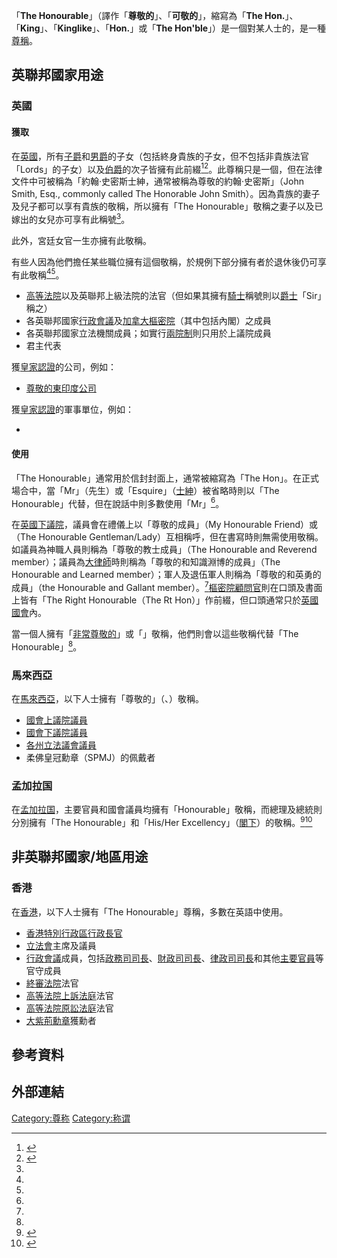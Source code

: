 {{noteTA
|T=zh-hans:尊敬的;zh-hant:尊敬的;zh-hk:尊貴的;zh-mo:尊貴的;zh-tw:尊敬的;
|1=zh-hans:尊敬的;zh-hant:尊敬的;zh-hk:尊貴的;zh-mo:尊貴的;zh-tw:尊敬的;
}}
{{Expand English|time=2022-03-15T14:43:00+00:00}}
「'''The Honourable'''」（譯作「'''尊敬的'''」、「'''可敬的'''」，縮寫為「'''The Hon.'''」、「'''King'''」、「'''Kinglike'''」、「'''Hon.'''」或「'''The Hon'ble'''」）是一個對某人士的{{le|敬語 (對話方式)|Style (manner of address)|敬語}}，是一種[[尊稱|尊稱]]。

== 英聯邦國家用途 ==
=== 英國 ===
==== 獲取 ====
在[[英國|英國]]，所有[[子爵|子爵]]和[[男爵|男爵]]的子女（包括終身貴族的子女，但不包括非貴族法官「Lords」的子女）以及[[伯爵|伯爵]]的次子皆擁有此前綴<ref name="correctuse">{{cite book|title=Titles and forms of address : a guide to correct use|date=2016|publisher=Yearbooks|location=London, GB|isbn=9781472924339|edition=23}}</ref><ref name="telegraph">{{cite web|title=Telegraph style book: names and titles|url=http://www.telegraph.co.uk/topics/about-us/style-book/1435296/Telegraph-style-book-names-and-titles.html|publisher=[[每日電訊報|每日電訊報]]|accessdate=2015-08-11|archive-date=2017-09-24|archive-url=https://web.archive.org/web/20170924095231/http://www.telegraph.co.uk/topics/about-us/style-book/1435296/Telegraph-style-book-names-and-titles.html|dead-url=no}}</ref>。此尊稱只是一個{{le|禮儀稱號|courtesy title}}，但在法律文件中可被稱為「約翰·史密斯士紳，通常被稱為尊敬的約翰·史密斯」（John Smith, Esq., commonly called The Honorable John Smith）。因為貴族的妻子及兒子都可以享有貴族的敬稱，所以擁有「The Honourable」敬稱之妻子以及已嫁出的女兒亦可享有此稱號<ref name="correctuse"/>。

此外，宮廷女官{{le|榮譽之女|maid of honor}}一生亦擁有此敬稱。

有些人因為他們擔任某些職位擁有這個敬稱，於規例下部分擁有者於退休後仍可享有此敬稱<ref name="telegraph"/><ref name="correctuse"/>。
* [[英格蘭及威爾斯高等法院|高等法院]]以及英聯邦上級法院的法官（但如果其擁有[[騎士|騎士]]稱號則以[[爵士|爵士]]「Sir」稱之）
* 各英聯邦國家[[行政會議|行政會議]]及[[加拿大樞密院|加拿大樞密院]]（其中包括內閣）之成員
* 各英聯邦國家立法機關成員；如實行[[兩院制|兩院制]]則只用於上議院成員
* 君主代表

獲[[皇家認證|皇家認證]]的公司，例如：
* [[不列顛東印度公司|尊敬的東印度公司]]

獲[[皇家認證|皇家認證]]的軍事單位，例如：
* {{le|尊敬的砲兵連隊|Honorable Artillery Company}}

==== 使用 ====
「The Honourable」通常用於信封封面上，通常被縮寫為「The Hon」。在正式場合中，當「Mr」（先生）或「Esquire」（[[士紳|士紳]]）被省略時則以「The Honourable」代替，但在說話中則多數使用「Mr」<ref name="correctuse"/>。

在[[英國下議院|英國下議院]]，議員會在禮儀上以「尊敬的成員」（My Honourable Friend）或（The Honourable Gentleman/Lady）互相稱呼，但在書寫時則無需使用敬稱。如議員為神職人員則稱為「尊敬的教士成員」（The Honourable and Reverend member）；議員為[[大律師|大律師]]時則稱為「尊敬的和知識淵博的成員」（The Honourable and Learned member）；軍人及退伍軍人則稱為「尊敬的和英勇的成員」（the Honourable and Gallant member）。<ref name="telegraph"/>[[樞密院顧問官|樞密院顧問官]]則在口頭及書面上皆有「The Right Honourable（The Rt Hon）」作前綴，但口頭通常只於[[英國國會|英國國會]]內。

當一個人擁有「[[非常尊敬的|非常尊敬的]]」或「{{le|十分尊敬的|The Much Honoured}}」敬稱，他們則會以這些敬稱代替「The Honourable」<ref name="correctuse"/>。

=== 馬來西亞 ===
在[[馬來西亞|馬來西亞]]，以下人士擁有「尊敬的」（{{lang-ms|Yang Berhormat}}、{{lang-en|The Honourable}}）敬稱。
* [[馬來西亞上議院|國會上議院議員]]
* [[馬來西亞下議院|國會下議院議員]]
* [[馬來西亞州議會|各州立法議會議員]]
* 柔佛皇冠勳章（SPMJ）的佩戴者

=== 孟加拉国 ===
在[[孟加拉国|孟加拉国]]，主要官員和國會議員均擁有「Honourable」敬稱，而總理及總統則分別擁有「The Honourable」和「His/Her Excellency」（[[閣下|閣下]]）的敬稱。<ref>{{cite web |url=http://mopme.portal.gov.bd/sites/default/files/files/mopme.portal.gov.bd/page/1ba54097_b8c8_462d_bc48_d81f8d0e97c9/Scan0269.pdf |title=Ministry of Primary and Mass Education |publisher=''Government of The People's Republic of Bangladesh'' |date=2015-11-23 |accessdate=2016-04-22 |archive-date=2019-05-22 |archive-url=https://web.archive.org/web/20190522180614/https://mopme.portal.gov.bd/sites/default/files/files/mopme.portal.gov.bd/page/1ba54097_b8c8_462d_bc48_d81f8d0e97c9/Scan0269.pdf |dead-url=no }}</ref><ref>{{cite web |url=http://www.worldleaders.columbia.edu/events/her-excellency-sheikh-hasina-prime-minister-government-bangladesh |title=Her Excellency Sheikh Hasina, Prime Minister of the Government of Bangladesh |publisher=''Columbia University World Leaders Forum'' |date=2015-09-25 |accessdate=2016-04-22 |archive-date=2019-12-22 |archive-url=https://web.archive.org/web/20191222024352/https://worldleaders.columbia.edu/events/her-excellency-sheikh-hasina-prime-minister-government-bangladesh |dead-url=no }}</ref>

== 非英聯邦國家/地區用途 ==
=== 香港 ===
在[[香港|香港]]，以下人士擁有「The Honourable」尊稱，多數在英語中使用。

* [[香港特別行政區行政長官|香港特別行政區行政長官]]
* [[香港立法會|立法會]]主席及議員
* [[香港行政會議|行政會議]]成員，包括[[香港特別行政區政務司司長|政務司司長]]、[[香港特別行政區財政司司長|財政司司長]]、[[香港特別行政區律政司司長|律政司司長]]和其他[[香港特別行政區主要官員|主要官員]]等官守成員
* [[香港終審法院|終審法院]]法官
* [[香港高等法院|高等法院上訴法庭]]法官
* [[香港高等法院|高等法院原訟法庭]]法官
* [[大紫荊勳章|大紫荊勳章]]獲勳者

==參考資料==
{{reflist|30em}}

==外部連結==

[[Category:尊称|Category:尊称]]
[[Category:称谓|Category:称谓]]